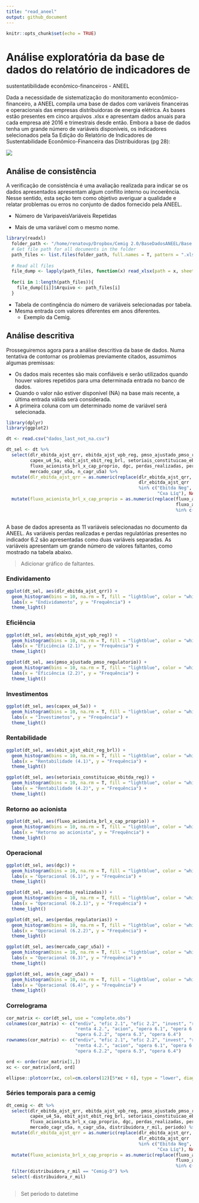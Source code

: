 ```yaml
---
title: "read_aneel"
output: github_document
---
```


```r
knitr::opts_chunk$set(echo = TRUE)
```

# Análise exploratória da base de dados do relatório de indicadores de 
sustentatibilidade econômico-financeiros - ANEEL 

Dada a necessidade de sistematização do monitoramento econômico-financeiro, a 
ANEEL compila uma base de dados com variáveis financeiras e operacionais das 
empresas distribuidoras de energia elétrica. As bases estão presentes em cinco
arquivos .xlsx e apresentam dados anuais para cada empresa até 2016 e trimestrais
desde então. Embora a base de dados tenha um grande número de variáveis disponíveis, os 
indicadores selecionados pela 5a Edição do Relatório de Indicadores de Sustentabilidade Econômico-Financeira das Distribuidoras (pg 28):

![](./img/indicadores.png)

## Análise de consistência 

A verificação de consistência é uma avaliação realizada para indicar se os dados apresentados apresentam algum conflito interno ou incoerência. Nesse sentido, esta seção tem como objetivo averiguar a qualidade e relatar problemas ou erros no conjunto de dados fornecido pela ANEEL.

- Número de VaripaveisVariáveis Repetidas

- Mais de uma variável com o mesmo nome.

```r
library(readxl)
  folder_path <- "/home/renatovp/Dropbox/Cemig 2.0/BaseDadosANEEL/Base em Excel"
  # Get file path for all documents in the folder
  path_files <- list.files(folder_path, full.names = T, pattern = ".xlsx")
  
  # Read all files
  file_dump <- lapply(path_files, function(x) read_xlsx(path = x, sheet = sheet, skip = 5, col_names = T ))
  
  for(i in 1:length(path_files)){
    file_dump[[i]]$Arquivo <- path_files[i]
  }
```
  - Tabela de contingência do número de variáveis selecionadas por tabela.
- Mesma entrada com valores diferentes em anos diferentes.
  - Exemplo da Cemig.

## Análise descritiva

Prosseguiremos agora para a análise descritiva da base de dados.
Numa tentativa de contornar os problemas previamente citados, assumimos algumas 
premissas:

- Os dados mais recentes são mais confiáveis e serão utilizados quando houver 
valores repetidos para uma determinada entrada no banco de dados.
- Quando o valor não estiver disponível (NA) na base mais recente, a última entrada
válida será considerada.
- A primeira coluna com um determinado nome de variável será selecionada.

```r
library(dplyr)
library(ggplot2)

dt <- read.csv("dados_last_not_na.csv")

dt_sel <- dt %>% 
  select(dlr_ebitda_ajst_qrr, ebitda_ajst_vpb_reg, pmso_ajustado_pmso_regulatorio,
         capex_u4_5a, ebit_ajst_ebit_reg_brl, setoriais_constituicao_ebitda_reg,
         fluxo_acionista_brl_x_cap_proprio, dgc, perdas_realizadas, perdas_regulatorias,
         mercado_cagr_u5a, n_cagr_u5a) %>% 
  mutate(dlr_ebitda_ajst_qrr = as.numeric(replace(dlr_ebitda_ajst_qrr, 
                                                  dlr_ebitda_ajst_qrr 
                                                  %in% c("Ebitda Neg", "Flx Neg", 
                                                         "Cxa Líq"), NA))) %>% 
  mutate(fluxo_acionista_brl_x_cap_proprio = as.numeric(replace(fluxo_acionista_brl_x_cap_proprio,
                                                                fluxo_acionista_brl_x_cap_proprio 
                                                                %in% c("0 / +", "- / +"), NA)))
  
```

A base de dados apresenta as 11 variáveis selecionadas no documento da ANEEL. As
variáveis perdas realizadas e perdas regulatórias presentes no indicador 6.2 são
apresentadas como duas variáveis separadas. As variáveis apresentam um grande número
de valores faltantes, como mostrado na tabela abaixo.

> Adicionar gráfico de faltantes.

### Endividamento

```r
ggplot(dt_sel, aes(dlr_ebitda_ajst_qrr)) +
  geom_histogram(bins = 10, na.rm = T, fill = "lightblue", color = "white") +
  labs(x = "Endividamento", y = "Frequência") +
  theme_light()
```

### Eficiência

```r
ggplot(dt_sel, aes(ebitda_ajst_vpb_reg)) +
  geom_histogram(bins = 10, na.rm = T, fill = "lightblue", color = "white") +
  labs(x = "Eficiência (2.1)", y = "Frequência") +
  theme_light()
```

```r
ggplot(dt_sel, aes(pmso_ajustado_pmso_regulatorio)) +
  geom_histogram(bins = 10, na.rm = T, fill = "lightblue", color = "white") +
  labs(x = "Eficiência (2.2)", y = "Frequência") +
  theme_light()
```

### Investimentos

```r
ggplot(dt_sel, aes(capex_u4_5a)) +
  geom_histogram(bins = 10, na.rm = T, fill = "lightblue", color = "white") +
  labs(x = "Investimetos", y = "Frequência") +
  theme_light()
```

### Rentabilidade

```r
ggplot(dt_sel, aes(ebit_ajst_ebit_reg_brl)) +
  geom_histogram(bins = 10, na.rm = T, fill = "lightblue", color = "white") +
  labs(x = "Rentabilidade (4.1)", y = "Frequência") +
  theme_light()
```

```r
ggplot(dt_sel, aes(setoriais_constituicao_ebitda_reg)) +
  geom_histogram(bins = 10, na.rm = T, fill = "lightblue", color = "white") +
  labs(x = "Rentabilidade (4.2)", y = "Frequência") +
  theme_light()
```

### Retorno ao acionista

```r
ggplot(dt_sel, aes(fluxo_acionista_brl_x_cap_proprio)) +
  geom_histogram(bins = 10, na.rm = T, fill = "lightblue", color = "white") +
  labs(x = "Retorno ao acionista", y = "Frequência") +
  theme_light()
```

### Operacional

```r
ggplot(dt_sel, aes(dgc)) +
  geom_histogram(bins = 10, na.rm = T, fill = "lightblue", color = "white") +
  labs(x = "Operacional (6.1)", y = "Frequência") +
  theme_light()
```

```r
ggplot(dt_sel, aes(perdas_realizadas)) +
  geom_histogram(bins = 10, na.rm = T, fill = "lightblue", color = "white") +
  labs(x = "Operacional (6.2.1)", y = "Frequência") +
  theme_light()
```

```r
ggplot(dt_sel, aes(perdas_regulatorias)) +
  geom_histogram(bins = 10, na.rm = T, fill = "lightblue", color = "white") +
  labs(x = "Operacional (6.2.2)", y = "Frequência") +
  theme_light()
```

```r
ggplot(dt_sel, aes(mercado_cagr_u5a)) +
  geom_histogram(bins = 10, na.rm = T, fill = "lightblue", color = "white") +
  labs(x = "Operacional (6.3)", y = "Frequência") +
  theme_light()
```

```r
ggplot(dt_sel, aes(n_cagr_u5a)) +
  geom_histogram(bins = 10, na.rm = T, fill = "lightblue", color = "white") +
  labs(x = "Operacional (6.4)", y = "Frequência") +
  theme_light()
```

### Correlograma

```r
cor_matrix <- cor(dt_sel, use = "complete.obs")
colnames(cor_matrix) <- c("endiv", "efic 2.1", "efic 2.2", "invest", "renta 4.1",
                          "renta 4.2.", "acion", "opera 6.1", "opera 6.2.1",
                          "opera 6.2.2", "opera 6.3", "opera 6.4")
rownames(cor_matrix) <- c("endiv", "efic 2.1", "efic 2.2", "invest", "renta 4.1",
                          "renta 4.2.", "acion", "opera 6.1", "opera 6.2.1",
                          "opera 6.2.2", "opera 6.3", "opera 6.4")

ord <- order(cor_matrix[1,])
xc <- cor_matrix[ord, ord]

ellipse::plotcorr(xc, col=cm.colors(12)[5*xc + 6], type = "lower", diag = TRUE)

```

### Séries temporais para a cemig

```r
dt_cemig <- dt %>% 
  select(dlr_ebitda_ajst_qrr, ebitda_ajst_vpb_reg, pmso_ajustado_pmso_regulatorio,
         capex_u4_5a, ebit_ajst_ebit_reg_brl, setoriais_constituicao_ebitda_reg,
         fluxo_acionista_brl_x_cap_proprio, dgc, perdas_realizadas, perdas_regulatorias,
         mercado_cagr_u5a, n_cagr_u5a, distribuidora_r_mil, periodo) %>% 
  mutate(dlr_ebitda_ajst_qrr = as.numeric(replace(dlr_ebitda_ajst_qrr, 
                                                  dlr_ebitda_ajst_qrr 
                                                  %in% c("Ebitda Neg", "Flx Neg", 
                                                         "Cxa Líq"), NA))) %>% 
  mutate(fluxo_acionista_brl_x_cap_proprio = as.numeric(replace(fluxo_acionista_brl_x_cap_proprio,
                                                                fluxo_acionista_brl_x_cap_proprio 
                                                                %in% c("0 / +", "- / +"), NA))) %>% 
  filter(distribuidora_r_mil == "Cemig-D") %>% 
  select(-distribuidora_r_mil)
  
```

> Set periodo to datetime
